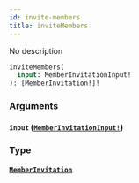 ```yaml
---
id: invite-members
title: inviteMembers
---
```


No description

```graphql
inviteMembers(
  input: MemberInvitationInput!
): [MemberInvitation!]!

```

### Arguments

#### `input` ([`MemberInvitationInput!`](/docs/graphql/inputs/member-invitation-input))

### Type

#### [`MemberInvitation`](/docs/graphql/objects/member-invitation)
